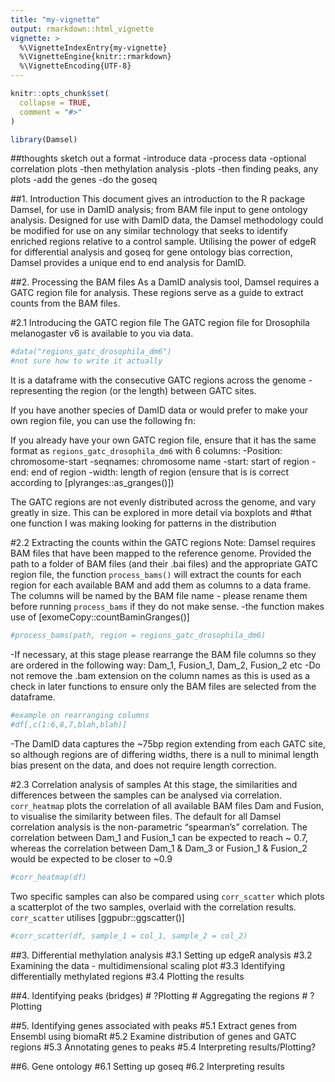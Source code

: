```yaml
---
title: "my-vignette"
output: rmarkdown::html_vignette
vignette: >
  %\VignetteIndexEntry{my-vignette}
  %\VignetteEngine{knitr::rmarkdown}
  %\VignetteEncoding{UTF-8}
---
```


```r
knitr::opts_chunk$set(
  collapse = TRUE,
  comment = "#>"
)
```

```r
library(Damsel)
```

##thoughts
sketch out a format
-introduce data
-process data
-optional correlation plots
-then methylation analysis
-plots
-then finding peaks, any plots
-add the genes
-do the goseq


##1. Introduction
This document gives an introduction to the R package Damsel, for use in DamID analysis; from BAM file input to gene ontology analysis.
Designed for use with DamID data, the Damsel methodology could be modified for use on any similar technology that seeks to identify enriched regions relative to a control sample. Utilising the power of edgeR for differential analysis and goseq for gene ontology bias correction, Damsel provides a unique end to end analysis for DamID.

##2. Processing the BAM files
As a DamID analysis tool, Damsel requires a GATC region file for analysis. These regions serve as a guide to extract counts from the BAM files.

#2.1 Introducing the GATC region file
The GATC region file for Drosophila melanogaster v6 is available to you via data.
```r
#data("regions_gatc_drosophila_dm6")
#not sure how to write it actually
```
It is a dataframe with the consecutive GATC regions across the genome - representing the region (or the length) between GATC sites.

If you have another species of DamID data or would prefer to make your own region file, you can use the following fn:

If you already have your own GATC region file, ensure that it has the same format as `regions_gatc_drosophila_dm6` with 6 columns: 
-Position: chromosome-start
-seqnames: chromosome name
-start: start of region
-end: end of region
-width: length of region (ensure that is is correct according to [plyranges::as_granges()])

The GATC regions are not evenly distributed across the genome, and vary greatly in size. 
This can be explored in more detail via boxplots and #that one function I was making looking for patterns in the distribution


#2.2 Extracting the counts within the GATC regions
Note: Damsel requires BAM files that have been mapped to the reference genome.
Provided the path to a folder of BAM files (and their .bai files) and the appropriate GATC region file, the function `process_bams()` will extract the counts for each region for each available BAM and add them as columns to a data frame. The columns will be named by the BAM file name - please rename them before running `process_bams` if they do not make sense.
-the function makes use of [exomeCopy::countBaminGranges()]
```r
#process_bams(path, region = regions_gatc_drosophila_dm6)
```
-If necessary, at this stage please rearrange the BAM file columns so they are ordered in the following way: Dam_1, Fusion_1, Dam_2, Fusion_2 etc
-Do not remove the .bam extension on the column names as this is used as a check in later functions to ensure only the BAM files are selected from the dataframe.
```r
#example on rearranging columns
#df[,c(1:6,8,7,blah,blah)]
```

-The DamID data captures the ~75bp region extending from each GATC site, so although regions are of differing widths, there is a null to minimal length bias present on the data, and does not require length correction.


#2.3 Correlation analysis of samples
At this stage, the similarities and differences between the samples can be analysed via correlation.
 `corr_heatmap` plots the correlation of all available BAM files Dam and Fusion, to visualise the similarity between files.
The default for all Damsel correlation analysis is the non-parametric "spearman's" correlation.
The correlation between Dam_1 and Fusion_1 can be expected to reach ~ 0.7, whereas the correlation between Dam_1 & Dam_3 or Fusion_1 & Fusion_2 would be expected to be closer to ~0.9
```r
#corr_heatmap(df)
```

Two specific samples can also be compared using `corr_scatter` which plots a scatterplot of the two samples, overlaid with the correlation results. `corr_scatter` utilises [ggpubr::ggscatter()]
```r
#corr_scatter(df, sample_1 = col_1, sample_2 = col_2)
```


##3. Differential methylation analysis
#3.1 Setting up edgeR analysis
#3.2 Examining the data - multidimensional scaling plot
#3.3 Identifying differentially methylated regions
#3.4 Plotting the results

##4. Identifying peaks (bridges)
# ?Plotting
# Aggregating the regions
# ?Plotting

##5. Identifying genes associated with peaks
#5.1 Extract genes from Ensembl using biomaRt
#5.2 Examine distribution of genes and GATC regions
#5.3 Annotating genes to peaks
#5.4 Interpreting results/Plotting?

##6. Gene ontology
#6.1 Setting up goseq
#6.2 Interpreting results




